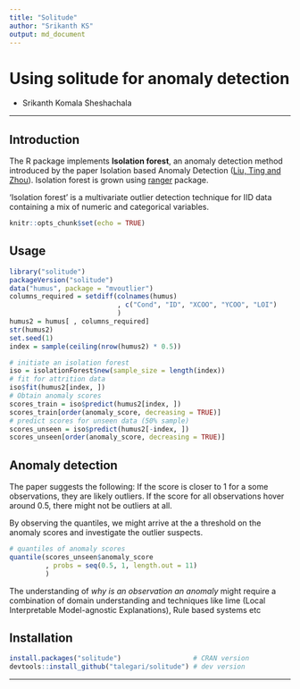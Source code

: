 ```yaml
---
title: "Solitude"
author: "Srikanth KS"
output: md_document
---
```


# Using solitude for anomaly detection

- Srikanth Komala Sheshachala

----

## Introduction

The R package implements **Isolation forest**, an anomaly detection method introduced by the paper Isolation based Anomaly Detection ([Liu, Ting and Zhou](https://dl.acm.org/citation.cfm?id=2133363)). Isolation forest is grown using [ranger](https://cran.r-project.org/package=ranger) package.

‘Isolation forest’ is a multivariate outlier detection technique for IID data containing a mix of numeric and categorical variables.


```r
knitr::opts_chunk$set(echo = TRUE)
```

## Usage

```r
library("solitude")
packageVersion("solitude")
data("humus", package = "mvoutlier")
columns_required = setdiff(colnames(humus)
                           , c("Cond", "ID", "XCOO", "YCOO", "LOI")
                           )
humus2 = humus[ , columns_required]
str(humus2)
set.seed(1)
index = sample(ceiling(nrow(humus2) * 0.5))
```


```r
# initiate an isolation forest
iso = isolationForest$new(sample_size = length(index))
# fit for attrition data
iso$fit(humus2[index, ])
# Obtain anomaly scores
scores_train = iso$predict(humus2[index, ])
scores_train[order(anomaly_score, decreasing = TRUE)]
# predict scores for unseen data (50% sample)
scores_unseen = iso$predict(humus2[-index, ])
scores_unseen[order(anomaly_score, decreasing = TRUE)]
```

## Anomaly detection

The paper suggests the following: If the score is closer to 1 for a some observations, they are likely outliers. If the score for all observations hover around 0.5, there might not be outliers at all.

By observing the quantiles, we might arrive at the a threshold on the anomaly scores and investigate the outlier suspects.

```r
# quantiles of anomaly scores
quantile(scores_unseen$anomaly_score
         , probs = seq(0.5, 1, length.out = 11)
         )
```

The understanding of *why is an observation an anomaly* might require a combination of domain understanding and techniques like lime (Local Interpretable Model-agnostic Explanations), Rule based systems etc

## Installation

```r
install.packages("solitude")                  # CRAN version
devtools::install_github("talegari/solitude") # dev version
```

----